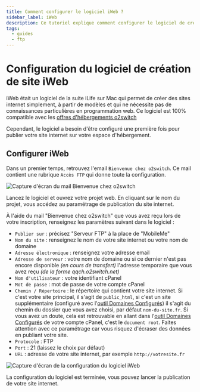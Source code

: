 ```yaml
---
title: Comment configurer le logiciel iWeb ?
sidebar_label: iWeb
description: Ce tutoriel explique comment configurer le logiciel de création de site internet iweb avec un hébergement web o2switch
tags:
  - guides
  - ftp
---
```


# Configuration du logiciel de création de site iWeb 


iWeb était un logiciel de la suite iLife sur Mac qui permet de créer des sites internet simplement, à partir de modèles
et qui ne nécessite pas de connaissances particulières en programmation web. Ce logiciel est 100% compatible avec
les [offres d'hébergements o2switch](https://www.o2switch.fr/)

Cependant, le logiciel a besoin d'être configuré une première fois pour publier votre site internet sur votre espace
d'hébergement.

## Configurer iWeb

Dans un premier temps, retrouvez l'email `Bienvenue chez o2switch`. Ce mail contient une rubrique `Accès FTP` qui
donne toute la configuration. 

<Image
    src="/img/docs/guides/configuration-logiciel/mail-bienvenue-o2switch.png"
    title="Le mail Bienvenue chez O2switch donne la configuration FTP"
    caption="Le mail Bienvenue chez o2switch contient une rubrique FTP avec tous les éléments de configuration"
    alt="Capture d'écran du mail Bienvenue chez o2switch"
/>

Lancez le logiciel et ouvrez votre projet web. En cliquant sur le nom du projet, vous accédez au paramétrage de
publication du site internet. 

À l'aide du mail "Bienvenue chez o2switch" que vous avez reçu lors de votre inscription, renseignez les paramètres
suivant dans le logiciel :
  * `Publier sur` : précisez "Serveur FTP" à la place de "MobileMe"
  * `Nom du site` : renseignez le nom de votre site internet ou votre nom de domaine
  * `Adresse électronique` : renseignez votre adresse email
  * `Adresse de serveur` : votre nom de domaine ou si ce dernier n'est pas encore disponible *(en cours de transfert)*
    l'adresse temporaire que vous avez reçu *(de la forme qqch.o2switch.net)*
  * `Nom d'utilisateur` : votre identifiant cPanel
  * `Mot de passe` : mot de passe de votre compte cPanel
  * `Chemin / Répertoire` : le répertoire qui contient votre site internet. Si c'est votre site principal, il s'agit de
    `public_html`, si c'est un site supplémentaire (configuré avec l'[outil Domaines
    Configurés](/cpanel/domaines/configuration-domaine)) il s'agit du chemin du dossier que vous avez choisi, par défaut
    `nom-du-site.fr`. Si vous avez un doute, cela est retrouvable en allant dans l'[outil Domaines
    Configurés](/cpanel/domaines/configuration-domaine) de votre compte cPanel, c'est le `document root`. Faites
    attention avec ce paramétrage car vous risquez d'écraser des données en publiant votre site.
  * `Protocole` : FTP
  * `Port` : 21 (laissez le choix par défaut)
  * `URL` : adresse de votre site internet, par exemple `http://votresite.fr`

<Image
    src="/img/docs/guides/configuration-logiciel/iweb.png"
    title="Configuration du logiciel iWeb chez o2switch"
    caption="Paramétrage du logiciel iWeb pour la publication de votre site sur votre espace d'hébergement"
    alt="Capture d'écran de la configuration du logiciel iWeb"
/>

La configuration du logiciel est terminée, vous pouvez lancer la publication de votre site internet.